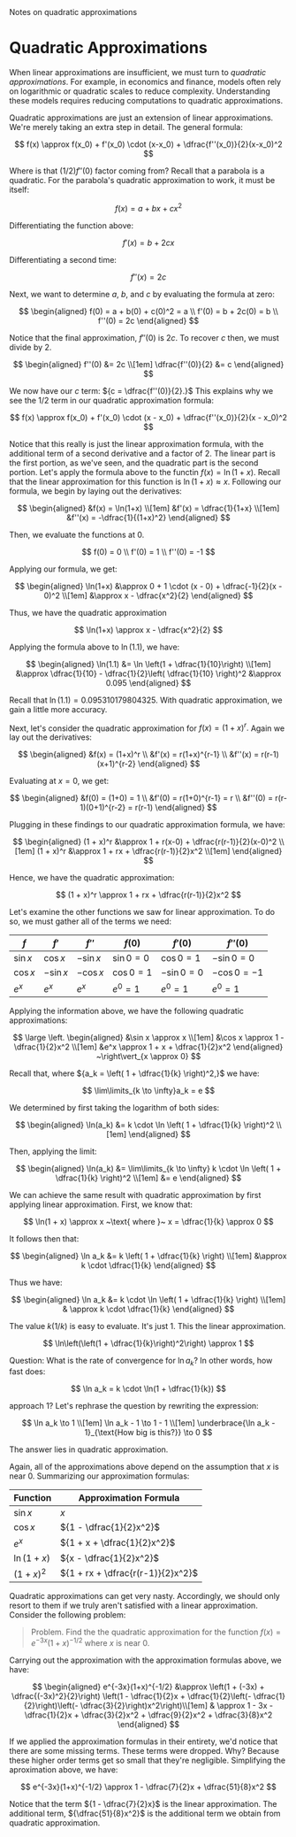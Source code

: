 <head>
	<title>Quadratic Approximations</title>
	<description>Notes on quadratic approximations</description>
</head>

# Quadratic Approximations

When linear approximations are insufficient, we must turn to _quadratic
approximations_. For example, in economics and finance, models often rely
on logarithmic or quadratic scales to reduce complexity. Understanding
these models requires reducing computations to quadratic approximations.

Quadratic approximations are just an extension of linear approximations.
We're merely taking an extra step in detail. The general formula:

$$
	f(x) \approx f(x_0) + f'(x_0) \cdot (x-x_0) + \dfrac{f''(x_0)}{2}(x-x_0)^2
$$

Where is that ${(1/2)f''(0)}$ factor coming from? Recall that a parabola is
a quadratic. For the parabola's quadratic approximation to work, it must be
itself:

$$
	f(x) = a + bx + cx^2
$$

Differentiating the function above:

$$
	f'(x) = b + 2cx
$$

Differentiating a second time:

$$
	f''(x) = 2c
$$

Next, we want to determine ${a,}$ ${b,}$ and ${c}$ by evaluating the
formula at zero:

$$
	\begin{aligned} f(0) = a + b(0) + c(0)^2 = a \\ f'(0) = b + 2c(0) = b \\ f''(0) = 2c \end{aligned}
$$

Notice that the final approximation, ${f''(0)}$ is ${2c.}$ To recover ${c}$
then, we must divide by ${2.}$

$$
	\begin{aligned} f''(0) &= 2c \\[1em] \dfrac{f''(0)}{2} &= c \end{aligned}
$$

We now have our ${c}$ term: ${c = \dfrac{f''(0)}{2}.}$ This explains why we
see the ${1/2}$ term in our quadratic approximation formula:

$$
	f(x) \approx f(x_0) + f'(x_0) \cdot (x - x_0) + \dfrac{f''(x_0)}{2}(x - x_0)^2
$$

Notice that this really is just the linear approximation formula, with the
additional term of a second derivative and a factor of ${2.}$ The linear
part is the first portion, as we've seen, and the quadratic part is the
second portion. Let's apply the formula above to the functin
${f(x) = \ln(1+x).}$ Recall that the linear approximation for this function
is ${\ln(1+x) \approx x.}$ Following our formula, we begin by laying out
the derivatives:

$$
	\begin{aligned} &f(x) = \ln(1+x) \\[1em] &f'(x) = \dfrac{1}{1+x} \\[1em] &f''(x) = -\dfrac{1}{(1+x)^2} \end{aligned}
$$

Then, we evaluate the functions at ${0.}$

$$
	f(0) = 0 \\ f'(0) = 1 \\ f''(0) = -1
$$

Applying our formula, we get:

$$
	\begin{aligned} \ln(1+x) &\approx 0 + 1 \cdot (x - 0) + \dfrac{-1}{2}(x - 0)^2 \\[1em] &\approx x - \dfrac{x^2}{2} \end{aligned}
$$

Thus, we have the quadratic approximation

$$
	\ln(1+x) \approx x - \dfrac{x^2}{2}
$$

Applying the formula above to ${\ln(1.1),}$ we have:

$$
	\begin{aligned} \ln(1.1) &= \ln \left(1 + \dfrac{1}{10}\right) \\[1em] &\approx \dfrac{1}{10} - \dfrac{1}{2}\left( \dfrac{1}{10} \right)^2 &\approx 0.095 \end{aligned}
$$

Recall that ${\ln(1.1) = 0.095310179804325.}$ With quadratic approximation,
we gain a little more accuracy.

Next, let's consider the quadratic approximation for ${f(x) = (1+x)^r.}$
Again we lay out the derivatives:

$$
	\begin{aligned} &f(x) = (1+x)^r \\ &f'(x) = r(1+x)^{r-1} \\ &f''(x) = r(r-1)(x+1)^{r-2} \end{aligned}
$$

Evaluating at ${x = 0,}$ we get:

$$
	\begin{aligned} &f(0) = (1+0) = 1 \\ &f'(0) = r(1+0)^{r-1} = r \\ &f''(0) = r(r-1)(0+1)^{r-2} = r(r-1) \end{aligned}
$$

Plugging in these findings to our quadratic approximation formula, we have:

$$
	\begin{aligned} (1 + x)^r &\approx 1 + r(x-0) + \dfrac{r(r-1)}{2}(x-0)^2 \\[1em] (1 + x)^r &\approx 1 + rx + \dfrac{r(r-1)}{2}x^2 \\[1em] \end{aligned}
$$

Hence, we have the quadratic approximation:

$$
	(1 + x)^r \approx 1 + rx + \dfrac{r(r-1)}{2}x^2
$$

Let's examine the other functions we saw for linear approximation. To do
so, we must gather all of the terms we need:

| ${f}$      | ${f'}$       | ${f''}$      | ${f(0)}$       | ${f'(0)}$        | ${f''(0)}$        |
| ---------- | ------------ | ------------ | -------------- | ---------------- | ----------------- |
| ${\sin x}$ | ${\cos x}$   | ${- \sin x}$ | ${\sin 0 = 0}$ | ${\cos 0 = 1}$   | ${- \sin 0 = 0}$  |
| ${\cos x}$ | ${- \sin x}$ | ${- \cos x}$ | ${\cos 0 = 1}$ | ${- \sin 0 = 0}$ | ${- \cos 0 = -1}$ |
| ${e^x}$    | ${e^x}$      | ${e^x}$      | ${e^0 = 1}$    | ${e^0 = 1}$      | ${e^0 = 1}$       |

Applying the information above, we have the following quadratic
approximations:

$$
	\large \left. \begin{aligned} &\sin x \approx x \\[1em] &\cos x \approx 1 - \dfrac{1}{2}x^2 \\[1em] &e^x \approx 1 + x + \dfrac{1}{2}x^2 \end{aligned} ~\right\vert_{x \approx 0}
$$

Recall that, where ${a_k = \left( 1 + \dfrac{1}{k} \right)^2,}$ we have:

$$
	\lim\limits_{k \to \infty}a_k = e
$$

We determined by first taking the logarithm of both sides:

$$
	\begin{aligned} \ln(a_k) &= k \cdot \ln \left( 1 + \dfrac{1}{k} \right)^2 \\[1em] \end{aligned}
$$

Then, applying the limit:

$$
	\begin{aligned} \ln(a_k) &= \lim\limits_{k \to \infty} k \cdot \ln \left( 1 + \dfrac{1}{k} \right)^2 \\[1em] &= e \end{aligned}
$$

We can achieve the same result with quadratic approximation by first
applying linear approximation. First, we know that:

$$
	\ln(1 + x) \approx x ~\text{ where }~ x = \dfrac{1}{k} \approx 0
$$

It follows then that:

$$
	\begin{aligned} \ln a_k &= k \left( 1 + \dfrac{1}{k} \right) \\[1em] &\approx k \cdot \dfrac{1}{k} \end{aligned}
$$

Thus we have:

$$
	\begin{aligned} \ln a_k &= k \cdot \ln \left( 1 + \dfrac{1}{k} \right) \\[1em] & \approx k \cdot \dfrac{1}{k} \end{aligned}
$$

The value ${k(1/k)}$ is easy to evaluate. It's just ${1.}$ This the linear
approximation.

$$
	\ln\left(\left(1 + \dfrac{1}{k}\right)^2\right) \approx 1
$$

Question: What is the rate of convergence for ${\ln a_k?}$ In other words,
how fast does:

$$
	\ln a_k = k \cdot \ln(1 + \dfrac{1}{k})
$$

approach ${1?}$ Let's rephrase the question by rewriting the expression:

$$
	\ln a_k \to 1 \\[1em] \ln a_k - 1 \to 1 - 1 \\[1em] \underbrace{\ln a_k - 1}_{\text{How big is this?}} \to 0
$$

The answer lies in quadratic approximation.

Again, all of the approximations above depend on the assumption that ${x}$
is near ${0.}$ Summarizing our approximation formulas:

| Function       | Approximation Formula             |
| -------------- | --------------------------------- |
| ${\sin x}$     | ${x}$                             |
| ${\cos x}$     | ${1 - \dfrac{1}{2}x^2}$           |
| ${e^x}$        | ${1 + x + \dfrac{1}{2}x^2}$       |
| ${\ln(1 + x)}$ | ${x - \dfrac{1}{2}x^2}$           |
| ${(1 + x)^2}$  | ${1 + rx + \dfrac{r(r-1)}{2}x^2}$ |

Quadratic approximations can get very nasty. Accordingly, we should only
resort to them if we truly aren't satisfied with a linear approximation.
Consider the following problem:

> Problem. Find the the quadratic approximation for the function
> ${f(x) = e^{-3x}(1+x)^{-1/2}}$ where ${x}$ is near ${0.}$

Carrying out the approximation with the approximation formulas above, we
have:

$$
	\begin{aligned} e^{-3x}(1+x)^{-1/2} &\approx \left(1 + (-3x) + \dfrac{(-3x)^2}{2}\right) \left(1 - \dfrac{1}{2}x + \dfrac{1}{2}\left(- \dfrac{1}{2}\right)\left(- \dfrac{3}{2}\right)x^2\right)\\[1em] & \approx 1 - 3x - \dfrac{1}{2}x + \dfrac{3}{2}x^2 + \dfrac{9}{2}x^2 + \dfrac{3}{8}x^2 \end{aligned}
$$

If we applied the approximation formulas in their entirety, we'd notice
that there are some missing terms. These terms were dropped. Why? Because
these higher order terms get so small that they're negligible. Simplifying
the aproximation above, we have:

$$
	e^{-3x}(1+x)^{-1/2} \approx 1 - \dfrac{7}{2}x + \dfrac{51}{8}x^2
$$

Notice that the term ${1 - \dfrac{7}{2}x}$ is the linear approximation. The
additional term, ${\dfrac{51}{8}x^2}$ is the additional term we obtain from
quadratic approximation.
